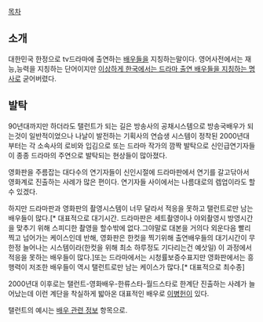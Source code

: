 [[목차]]
== 소개 ==
대한민국 한정으로 tv드라마에 출연하는 [[배우]]들을 지칭하는말이다. 
영어사전에서는 재능,능력을 지칭하는 단어이지만 [[콩글리시|이상하게 한국에서는 드라마 출연 배우들을 지칭하는 명사]]로 굳어버렸다.

== 발탁 ==
90년대까지만 하더라도 탤런트가 되는 길은 방송사의 공채시스템으로 방송국배우가 되는것이 일반적이었으나 나날이 발전하는 기획사의 연습생 시스템이 정착된 2000년대 부터는 각 소속사의 로비와 입김으로 또는 드라마 작가의 깜짝 발탁으로 신인급연기자들이 종종 드라마의 주연으로 발탁되는 현상들이 많아졌다. 

영화판을 주름잡는 대다수의 연기자들이 신인시절에 드라마판에서 연기를 갈고닦아서 영화계로 진출하는 사례가 많은 편이다. 연기자들 사이에서는 나름대로의 렙업이라도 할수 있겠다.

하지만 드라마판과 영화판의 촬영시스템이 너무 달라서 적응을 못하고 탤런트로만 남는 배우들이 많다.[* 대표적으로 대기시간. 드라마판은 세트촬영이나 야외촬영시 방영시간을 맞추기 위해 스피디한 촬영을 할수밖에 없다.그야말로 대본을 거의다 외운다음 빨리찍고 넘어가는 케이스인데 반해, 영화판은 한컷을 찍기위해 출연배우들의 대기시간이 무한정 늘어나는 시스템이라(한컷을 위해 최소 하루정도 기다리는건 예삿일) 이 과정에서 적응을 못하는 배우들이 많다.]또는 드라마에서는 시청률보증수표지만 영화판에서는 흥행력이 저조한 배우들이 역시 탤런트로만 남는 케이스가 많다.[* 대표적으로 최수종]

2000년대 이후로는 탤런트-영화배우-한류스타-월드스타로 한계단 진출하는 사례가 늘어났는데 이런 계단을 착실하게 밟아온 대표적인 배우로 [[이병헌]]이 있다. 

탤런트의 예시는 [[배우 관련 정보]] 항목으로.
